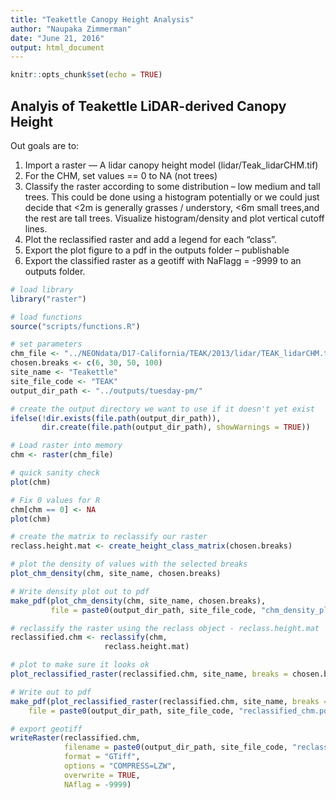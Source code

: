 ```yaml
---
title: "Teakettle Canopy Height Analysis"
author: "Naupaka Zimmerman"
date: "June 21, 2016"
output: html_document
---
```


```r
knitr::opts_chunk$set(echo = TRUE)
```

## Analyis of Teakettle LiDAR-derived Canopy Height

Out goals are to:

1. Import a raster — A lidar canopy height model (lidar/Teak_lidarCHM.tif)
1. For the CHM, set values == 0 to NA (not trees)
1. Classify the raster according to some distribution – low medium and tall trees. This could be done using a histogram potentially or we could just decide that <2m is generally grasses / understory, <6m small trees,and the rest are tall trees. Visualize histogram/density and plot vertical cutoff lines.
1. Plot the reclassified raster and add a legend for each “class”. 
1. Export the plot figure to a pdf in the outputs folder – publishable
1. Export the classified raster as a geotiff with NaFlagg = -9999 to an outputs folder.


```r
# load library
library("raster")

# load functions
source("scripts/functions.R")

# set parameters
chm_file <- "../NEONdata/D17-California/TEAK/2013/lidar/TEAK_lidarCHM.tif"
chosen.breaks <- c(6, 30, 50, 100)
site_name <- "Teakettle"
site_file_code <- "TEAK"
output_dir_path <- "../outputs/tuesday-pm/"
```

```r
# create the output directory we want to use if it doesn't yet exist
ifelse(!dir.exists(file.path(output_dir_path)), 
	   dir.create(file.path(output_dir_path), showWarnings = TRUE))
```

```r
# Load raster into memory
chm <- raster(chm_file)

# quick sanity check
plot(chm)

# Fix 0 values for R
chm[chm == 0] <- NA
plot(chm)
```


```r
# create the matrix to reclassify our raster
reclass.height.mat <- create_height_class_matrix(chosen.breaks)

# plot the density of values with the selected breaks
plot_chm_density(chm, site_name, chosen.breaks)

# Write density plot out to pdf
make_pdf(plot_chm_density(chm, site_name, chosen.breaks),
		 file = paste0(output_dir_path, site_file_code, "chm_density_plot.pdf"), width = 6, height = 5)

```


```r
# reclassify the raster using the reclass object - reclass.height.mat
reclassified.chm <- reclassify(chm, 
                     reclass.height.mat)

# plot to make sure it looks ok
plot_reclassified_raster(reclassified.chm, site_name, breaks = chosen.breaks)

# Write out to pdf
make_pdf(plot_reclassified_raster(reclassified.chm, site_name, breaks = chosen.breaks),
	file = paste0(output_dir_path, site_file_code, "reclassified_chm.pdf"), height = 5, width = 6)

# export geotiff
writeRaster(reclassified.chm,
            filename = paste0(output_dir_path, site_file_code, "reclassified_lidar_CHM.tif"),
            format = "GTiff",
            options = "COMPRESS=LZW",
            overwrite = TRUE,
            NAflag = -9999)

```
